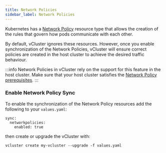 ```yaml
---
title: Network Policies
sidebar_label: Network Policies
---
```


Kubernetes has a [Network Policy](https://kubernetes.io/docs/concepts/services-networking/network-policies/) resource type that allows the creation of the rules that govern how pods communicate with each other.

By default, vCluster ignores these resources. However, once you enable synchronization of the Network Policies, vCluster will ensure correct policies are created in the host cluster to achieve the desired traffic behaviour.

:::info 
Network Policies in vCluster rely on the support for this feature in the host cluster. Make sure that your host cluster satisfies the [Network Policy prerequisites](https://kubernetes.io/docs/concepts/services-networking/network-policies/#prerequisites).
:::

### Enable Network Policy Sync
To enable the synchronization of the Network Policy resources add the following to your `values.yaml`:
```
sync:
  networkpolicies:
    enabled: true
```
then create or upgrade the vCluster with:

```
vcluster create my-vcluster --upgrade -f values.yaml
```